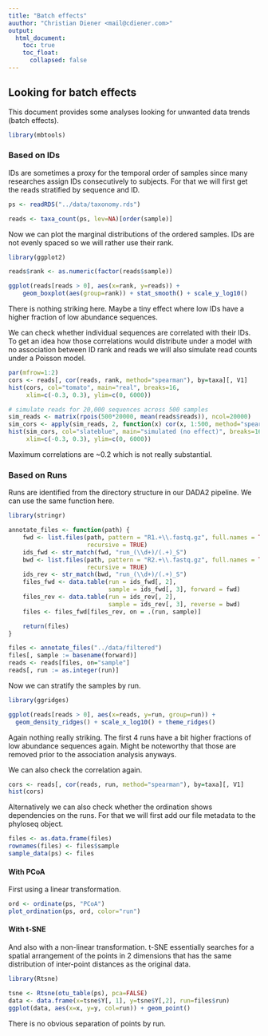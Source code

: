 ```yaml
---
title: "Batch effects"
auuthor: "Christian Diener <mail@cdiener.com>"
output:
  html_document:
    toc: true
    toc_float:
      collapsed: false
---
```


## Looking for batch effects

This document provides some analyses looking for unwanted data trends
(batch effects).

```r
library(mbtools)
```

### Based on IDs

IDs are sometimes a proxy for the temporal order of samples since many
researches assign IDs consecutively to subjects. For that we will first get
the reads stratified by sequence and ID.

```r
ps <- readRDS("../data/taxonomy.rds")

reads <- taxa_count(ps, lev=NA)[order(sample)]
```

Now we can plot the marginal distributions of the ordered samples. IDs are not
evenly spaced so we will rather use their rank.

```r
library(ggplot2)

reads$rank <- as.numeric(factor(reads$sample))

ggplot(reads[reads > 0], aes(x=rank, y=reads)) +
    geom_boxplot(aes(group=rank)) + stat_smooth() + scale_y_log10()
```

There is nothing striking here. Maybe a tiny effect where low IDs have
a higher fraction of low abundance sequences.

We can check whether individual sequences are correlated with their IDs. To get
an idea how those correlations would distribute under a model with no
association between ID rank and reads we will also simulate read counts under
a Poisson model.

```r
par(mfrow=1:2)
cors <- reads[, cor(reads, rank, method="spearman"), by=taxa][, V1]
hist(cors, col="tomato", main="real", breaks=16,
     xlim=c(-0.3, 0.3), ylim=c(0, 6000))

# simulate reads for 20,000 sequences across 500 samples
sim_reads <- matrix(rpois(500*20000, mean(reads$reads)), ncol=20000)
sim_cors <- apply(sim_reads, 2, function(x) cor(x, 1:500, method="spearman"))
hist(sim_cors, col="slateblue", main="simulated (no effect)", breaks=16,
     xlim=c(-0.3, 0.3), ylim=c(0, 6000))
```

Maximum correlations are ~0.2 which is not really substantial.

### Based on Runs

Runs are identified from the directory structure in our DADA2 pipeline. We can
use the same function here.

```r
library(stringr)

annotate_files <- function(path) {
    fwd <- list.files(path, pattern = "R1.+\\.fastq.gz", full.names = TRUE,
                      recursive = TRUE)
    ids_fwd <- str_match(fwd, "run_(\\d+)/(.+)_S")
    bwd <- list.files(path, pattern = "R2.+\\.fastq.gz", full.names = TRUE,
                      recursive = TRUE)
    ids_rev <- str_match(bwd, "run_(\\d+)/(.+)_S")
    files_fwd <- data.table(run = ids_fwd[, 2],
                            sample = ids_fwd[, 3], forward = fwd)
    files_rev <- data.table(run = ids_rev[, 2],
                            sample = ids_rev[, 3], reverse = bwd)
    files <- files_fwd[files_rev, on = .(run, sample)]

    return(files)
}

files <- annotate_files("../data/filtered")
files[, sample := basename(forward)]
reads <- reads[files, on="sample"]
reads[, run := as.integer(run)]
```

Now we can stratify the samples by run.

```r
library(ggridges)

ggplot(reads[reads > 0], aes(x=reads, y=run, group=run)) +
  geom_density_ridges() + scale_x_log10() + theme_ridges()
```

Again nothing really striking. The first 4 runs have a bit higher fractions of
low abundance sequences again. Might be noteworthy that those are removed prior
to the association analysis anyways.

We can also check the correlation again.

```r
cors <- reads[, cor(reads, run, method="spearman"), by=taxa][, V1]
hist(cors)
```

Alternatively we can also check whether the ordination shows dependencies on
the runs. For that we will first add our file metadata to the phyloseq object.

```r
files <- as.data.frame(files)
rownames(files) <- files$sample
sample_data(ps) <- files
```

#### With PCoA

First using a linear transformation.

```r
ord <- ordinate(ps, "PCoA")
plot_ordination(ps, ord, color="run")
```

#### With t-SNE

And also with a non-linear transformation. t-SNE essentially searches for a
spatial arrangement of the points in 2 dimensions that has the same distribution
of inter-point distances as the original data.

```r
library(Rtsne)

tsne <- Rtsne(otu_table(ps), pca=FALSE)
data <- data.frame(x=tsne$Y[, 1], y=tsne$Y[,2], run=files$run)
ggplot(data, aes(x=x, y=y, col=run)) + geom_point()
```

There is no obvious separation of points by run.


